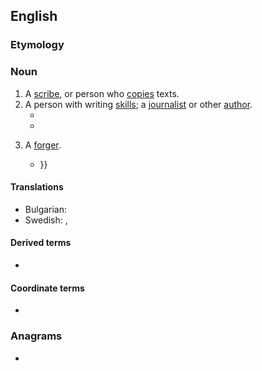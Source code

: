 {{also|Penman}}
==English==

===Etymology===
{{suffix|en|pen|man}}

===Noun===
{{en-noun|penmen}}

# A [[scribe]], or person who [[copy|copies]] texts.
# A person with writing [[skill]]s; a [[journalist]] or other [[author]].
#* {{RQ:Disraeli Sybil|passage=Well, I often wish I were a '''penman'''; but I never could do it. I’ll read any day as long as you like, but that writing, I could never manage.}}
#* {{RQ:Eliot Middlemarch|chapter=LXIV|passage=But there had been total silence. The Captain evidently was not a great '''penman''', and Rosamond reflected that the sisters might have been abroad.}}
# {{lb|en|slang}} A [[forger]].
#* {{RQ:Mencken American Language Supplement|2|page=669|passage=Forgers, counterfeiters ('''''penmen''''') and other such intellectuals have a certain standing in the underworld and even pickpockets are respected more or less as the masters of a difficult art, but they do not rank with the princes of the ''big con'' {{...}}}}

====Translations====
{{trans-top|journalist or other author}}
{{trans-mid}}
* Bulgarian: {{t+|bg|писател|m}}
* Swedish: {{t+|sv|skribent|c}},  {{t+|sv|skriftställare|c}}
{{trans-bottom}}

====Derived terms====
* {{l|en|penmanship}}

====Coordinate terms====
* {{l|en|penwoman}}

===Anagrams===
* {{anagrams|en|a=aemnnp|Nepman|pan men|panmen}}
